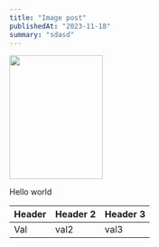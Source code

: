 ```yaml
---
title: "Image post"
publishedAt: "2023-11-18"
summary: "sdasd"
---
```

<img height="219" width="165" src="https://files.edgestore.dev/z7kcoq7cm21spgyf/publicFiles/_public/54663c3e-d9b7-4fd8-96b8-2341614dd085.jpg" />

Hello world



| Header | Header 2 | Header 3 |
| :----- | :------- | -------- |
| Val    | val2     | val3     |